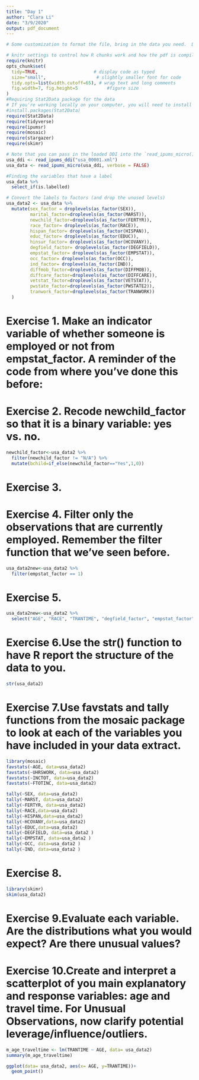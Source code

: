 ```yaml
---
title: "Day 1"
author: "Clara Li"
date: "3/9/2020"
output: pdf_document
---
```

```r
# Some customization to format the file, bring in the data you need.  Do not alter.

# knitr settings to control how R chunks work and how the pdf is compiled when knit.
require(knitr)
opts_chunk$set(
  tidy=TRUE,                     # display code as typed
  size="small",                   # slightly smaller font for code
  tidy.opts=list(width.cutoff=65), # wrap text and long comments
  fig.width=7, fig.height=5           #figure size
)
#Requiring Stat2Data package for the data
# If you're working locally on your computer, you will need to install some of these packages--see code below.
#install.packages(Stat2Data) 
require(Stat2Data)
require(tidyverse)
require(ipumsr)
require(mosaic)
require(stargazer)
require(skimr)
```

```r
# Note that you can pass in the loaded DDI into the `read_ipums_micro()`
usa_ddi <- read_ipums_ddi("usa_00001.xml")
usa_data <- read_ipums_micro(usa_ddi, verbose = FALSE)

#Finding the variables that have a label
usa_data %>%
  select_if(is.labelled)

# Convert the labels to factors (and drop the unused levels)
usa_data2 <- usa_data %>%
  mutate(sex_factor = droplevels(as_factor(SEX)),
         marital_factor=droplevels(as_factor(MARST)),
         newchild_factor=droplevels(as_factor(FERTYR)),
         race_factor= droplevels(as_factor(RACE)),
         hispan_factor= droplevels(as_factor(HISPAN)),
         educ_factor= droplevels(as_factor(EDUC)),
         hinsur_factor= droplevels(as_factor(HCOVANY)),
         degfield_factor= droplevels(as_factor(DEGFIELD)),
         empstat_factor= droplevels(as_factor(EMPSTAT)),
         occ_factor= droplevels(as_factor(OCC)),
         ind_factor= droplevels(as_factor(IND)),
         diffmob_factor=droplevels(as_factor(DIFFMOB)),
         diffcare_factor=droplevels(as_factor(DIFFCARE)),
         vetstat_factor=droplevels(as_factor(VETSTAT)),
         pwstate_factor=droplevels(as_factor(PWSTATE2)),
         tranwork_factor=droplevels(as_factor(TRANWORK))
  )
```

# Exercise 1. Make an indicator variable of whether someone is employed or not from empstat_factor. A reminder of the code from where you’ve done this before:

# Exercise 2. Recode newchild_factor so that it is a binary variable: yes vs. no.

```r
newchild_factor<-usa_data2 %>%
  filter(newchild_factor != "N/A") %>% 
  mutate(bchild=if_else(newchild_factor=="Yes",1,0))
```

# Exercise 3.

# Exercise 4. Filter only the observations that are currently employed. Remember the filter function that we’ve seen before.

```r
usa_data2new<-usa_data2 %>% 
  filter(empstat_factor == 1)
```

# Exercise 5.


```r
usa_data2new<-usa_data2 %>% 
  select("AGE", "RACE", "TRANTIME", "degfield_factor", "empstat_factor", "SEX", "newchild_factor", "pernum", "serial", "diffmob_factor", "stem_factor")
```


# Exercise 6.Use the str() function to have R report the structure of the data to you.
```r
str(usa_data2)
```


# Exercise 7.Use favstats and tally functions from the mosaic package to look at each of the variables you have included in your data extract.

```r
library(mosaic)
favstats(~AGE, data=usa_data2)
favstats(~UHRSWORK, data=usa_data2)
favstats(~INCTOT, data=usa_data2)
favstats(~FTOTINC, data=usa_data2)

tally(~SEX, data=usa_data2)
tally(~MARST, data=usa_data2)
tally(~FERTYR, data=usa_data2)
tally(~RACE,data=usa_data2)
tally(~HISPAN,data=usa_data2)
tally(~HCOVANY,data=usa_data2)
tally(~EDUC,data=usa_data2)
tally(~DEGFIELD, data=usa_data2 )
tally(~EMPSTAT, data=usa_data2 )
tally(~OCC, data=usa_data2 )
tally(~IND, data=usa_data2 )

```



# Exercise 8.
```r
library(skimr)
skim(usa_data2)
```

# Exercise 9.Evaluate each variable. Are the distributions what you would expect? Are there unusual values?

# Exercise 10.Create and interpret a scatterplot of you main explanatory and response variables: age and travel time. For Unusual Observations, now clarify potential leverage/influence/outliers.
```r
m_age_traveltime <- lm(TRANTIME ~ AGE, data= usa_data2)
summary(m_age_traveltime)
```

```r
ggplot(data= usa_data2, aes(x= AGE, y=TRANTIME))+
  geom_point()
```

